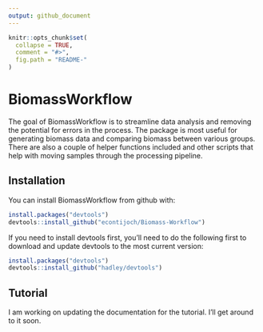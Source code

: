 ```yaml
---
output: github_document
---
```


<!-- README.md is generated from README.Rmd. Please edit that file -->

```r
knitr::opts_chunk$set(
  collapse = TRUE,
  comment = "#>",
  fig.path = "README-"
)
```

# BiomassWorkflow

The goal of BiomassWorkflow is to streamline data analysis and removing the potential for errors in the process. The package is most useful for generating biomass data and comparing biomass between various groups. There are also a couple of helper functions included and other scripts that help with moving samples through the processing pipeline.

## Installation

You can install BiomassWorkflow from github with:

```r
install.packages("devtools")
devtools::install_github("econtijoch/Biomass-Workflow")
```

If you need to install devtools first, you'll need to do the following first to download and update devtools to the most current version:

```r
install.packages("devtools")
devtools::install_github("hadley/devtools")
```

## Tutorial

I am working on updating the documentation for the tutorial. I'll get around to it soon.
